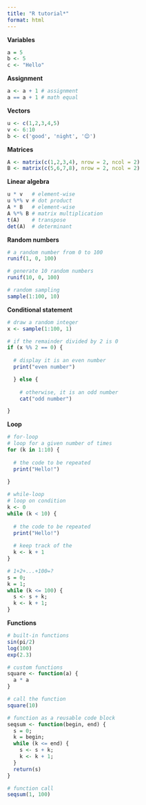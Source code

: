 ```yaml
---
title: "R tutorial*"
format: html
---
```


**Variables**

```r
a = 5
b <- 5
c <- "Hello"
```

**Assignment**

```r
a <- a + 1 # assignment
a == a + 1 # math equal
```

**Vectors**

```r
u <- c(1,2,3,4,5)
v <- 6:10
b <- c('good', 'night', '😊')
```

**Matrices**

```r
A <- matrix(c(1,2,3,4), nrow = 2, ncol = 2)
B <- matrix(c(5,6,7,8), nrow = 2, ncol = 2)
```

**Linear algebra**

```r
u * v   # element-wise 
u %*% v # dot product
A * B   # element-wise
A %*% B # matrix multiplication
t(A)    # transpose
det(A)  # determinant 
```

**Random numbers**

```r
# a random number from 0 to 100
runif(1, 0, 100)

# generate 10 random numbers
runif(10, 0, 100)

# random sampling
sample(1:100, 10)
```

**Conditional statement**

```r
# draw a random integer
x <- sample(1:100, 1)

# if the remainder divided by 2 is 0
if (x %% 2 == 0) {
  
  # display it is an even number
  print("even number")

  } else {
  
    # otherwise, it is an odd number
    cat("odd number")

}
```

**Loop**

```r
# for-loop
# loop for a given number of times
for (k in 1:10) {
  
  # the code to be repeated
  print("Hello!")
  
}

# while-loop
# loop on condition
k <- 0
while (k < 10) {
  
  # the code to be repeated
  print("Hello!")
  
  # keep track of the 
  k <- k + 1
}
```

```r
# 1+2+...+100=?
s = 0;
k = 1;
while (k <= 100) {
  s <- s + k;
  k <- k + 1;
}
```

**Functions**

```r
# built-in functions
sin(pi/2)
log(100)
exp(2.3)
```

```r
# custom functions
square <- function(a) {
  a * a
}

# call the function
square(10)
```

```r
# function as a reusable code block
seqsum <- function(begin, end) {
  s = 0;
  k = begin;
  while (k <= end) {
    s <- s + k;
    k <- k + 1;
  }
  return(s)
}

# function call
seqsum(1, 100)
```
